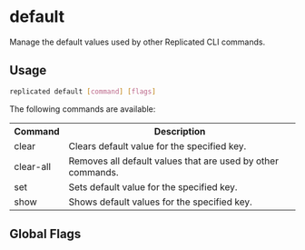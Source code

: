 
# default

Manage the default values used by other Replicated CLI commands.

## Usage

```bash
replicated default [command] [flags]
```
The following commands are available:

<table>
  <tr>
    <th>Command</th>
    <th>Description</th>
  </tr>
  <tr>
    <td>clear</td>
    <td>Clears default value for the specified key.</td>
  </tr>
  <tr>
    <td>clear-all</td>
    <td>Removes all default values that are used by other commands.</td>
  </tr>
  <tr>
    <td>set</td>
    <td>Sets default value for the specified key.</td>
  </tr>
  <tr>
    <td>show</td>
    <td>Shows default values for the specified key.</td>
  </tr>
</table>

## Global Flags

<GlobalFlags/>
